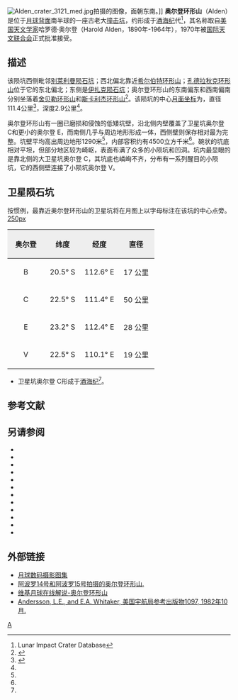 {{Lunar crater data |
 image=AS15-88-11986.jpg|240px|Alden crater|
 caption=[[阿波罗15号|阿波罗15号]]的奥尔登环形山|
 latitude=23.51|
 N_or_S=S|
 longitude=111.11|
 E_or_W=E|
 diameter=111.4公里|
 depth=2.9公里|
 colong=250|
 eponym=哈罗德·奥尔登}}
[[Image:Alden_crater_3121_med.jpg|thumb]]拍摄的图像，面朝东南。]]
'''奥尔登环形山'''（Alden）是位于[[月球背面|月球背面]]南半球的一座古老大[[撞击坑|撞击坑]]，约形成于[[酒海纪|酒海纪]]代<ref name=LICD>Lunar Impact Crater Database</ref>，其名称取自[[美国|美国]][[天文学家|天文学家]]哈罗德·奥尔登（Harold Alden，1890年-1964年），1970年被[[国际天文联合会|国际天文联合会]]正式批准接受。

==描述==
该陨坑西侧毗邻[[别莱利曼陨石坑|别莱利曼陨石坑]]；西北偏北靠近[[希尔伯特环形山|希尔伯特环形山]]；[[孔德拉秋克环形山|孔德拉秋克环形山]]位于它的东北偏北；东侧是[[伊扎克陨石坑|伊扎克陨石坑]]；奥尔登环形山的东南偏东和西南偏南分别坐落着[[舍贝勒环形山|舍贝勒环形山]]和[[斯卡利杰环形山|斯卡利杰环形山]]<ref>{{Cite web |url=http://planetarynames.wr.usgs.gov/images/Lunar/lac_101_wac.pdf |title=.pdf Crater Alden on LAC-101 map |accessdate=2016-08-06 |archive-date=2016-12-13 |archive-url=https://web.archive.org/web/20161213042306/https://planetarynames.wr.usgs.gov/images/Lunar/lac_101_wac.pdf |dead-url=no }}</ref>。该陨坑的中心[[月面坐标|月面坐标]]为{{Coord|23.51|S|111.11|E|globe:Moon|nogoogle=1|noosm=1}}，直径111.4公里<ref name="IAU">{{Cite web |url=http://planetarynames.wr.usgs.gov/Feature/170 |title=Directory of the International Astronomical Union |access-date=2016-08-06 |archive-date=2020-01-10 |archive-url=https://web.archive.org/web/20200110212558/https://planetarynames.wr.usgs.gov/Feature/170 |dead-url=no }}</ref>，深度2.9公里<ref name="LICD"/>。

奥尔登环形山有一圈已磨损和侵蚀的低矮坑壁，沿北侧内壁覆盖了卫星坑奥尔登 C和更小的奥尔登 E，而南侧几乎与周边地形形成一体，西侧壁则保存相对最为完整。坑壁平均高出周边地形1290米<ref name="LICD"/>，内部容积约有4500立方千米<ref name="LICD"/>。碗状的坑底相对平坦，但部分地区较为崎岖，表面布满了众多的小陨坑和凹洞。坑内最显眼的是靠北侧的大卫星坑奥尔登 C，其坑底也嶙峋不齐，分布有一系列醒目的小陨坑，它的西侧壁连接了小陨坑奥尔登 V。

==卫星陨石坑==
按惯例，最靠近奥尔登环形山的卫星坑将在月图上以字母标注在该坑的中心点旁。
[[image:Alden_sattelite_craters_map.jpg|250px]]

{| class="wikitable"
!width="25%" style="background:#eeeeee;" |奥尔登
!width="25%" style="background:#eeeeee;" |纬度
!width="25%" style="background:#eeeeee;" |经度
!width="25%" style="background:#eeeeee;" |直径
|-
|align="center"|B
|align="center"|20.5° S
|align="center"|112.6° E
|align="center"|17 公里
|-
|align="center"|C
|align="center"|22.5° S
|align="center"|111.4° E
|align="center"|50 公里
|-
|align="center"|E
|align="center"|23.2° S
|align="center"|112.4° E
|align="center"|28 公里
|-
|align="center"|V
|align="center"|22.5° S
|align="center"|110.1° E
|align="center"|19 公里
|}{{clear}}
* 卫星坑奥尔登 C形成于[[酒海纪|酒海纪]]<ref name="LICD"/>。

==参考文献==
{{Reflist}}

==另请参阅==
{{refbegin}}
* {{cite book
  | last1 = Andersson
  | first1 = L. E.
  | last2 = Whitaker
  | first2 = E. A.
  | authorlink2 = Ewen Whitaker
  | date = 1982
  | title = [[NASA|NASA]] Catalogue of Lunar Nomenclature
  | publisher = NASA RP-1097
  | ref = harv
  }}
* {{cite web
  | last = Blue
  | first = Jennifer
  | date = July 25, 2007
  | title = Gazetteer of Planetary Nomenclature
  | publisher = [[United_States_Geological_Survey|USGS]]
  | url = http://planetarynames.wr.usgs.gov/
  | accessdate = 2007-08-05
  | ref = harv
  | archive-date = 2013-02-13
  | archive-url = https://www.webcitation.org/6EOCinkK0?url=http://planetarynames.wr.usgs.gov/
  | dead-url = no
  }}
* {{cite book
  | last1 = Bussey
  | first1 = B.
  | authorlink1 = Ben Bussey
  | last2 = Spudis
  | first2 = P.
  | authorlink2 = Paul Spudis
  | date = 2004
  | title = The Clementine Atlas of the Moon
  | publisher = Cambridge University Press
  | location = New York
  | isbn = 978-0-521-81528-4
  | ref = harv
  }}
* {{cite book
  | last1 = Cocks
  | first1 = Elijah E.
  | last2 = Cocks
  | first2 = Josiah C.
  | date = 1995
  | title = Who's Who on the Moon: A Biographical Dictionary of Lunar Nomenclature
  | url = https://archive.org/details/isbn_9780936389271
  | publisher = Tudor Publishers
  | isbn = 978-0-936389-27-1
  | ref = harv
  }}
* {{cite web
  | last = McDowell
  | first = Jonathan
  | date = July 15, 2007
  | url = http://host.planet4589.org/astro/lunar/
  | title = Lunar Nomenclature
  | publisher = Jonathan's Space Report
  | accessdate = 2007-10-24
  | ref = harv
  | archive-date = 2018-12-25
  | archive-url = https://web.archive.org/web/20181225170156/http://host.planet4589.org/astro/lunar/
  | dead-url = no
  }}
* {{cite journal| last1 = Menzel| first1 = D. H.| last2 = Minnaert| first2 = M.| last3 = Levin| first3 = B.| last4 = Dollfus| first4 = A.| last5 = Bell| first5 = B.| title = Report on Lunar Nomenclature by the Working Group of Commission 17 of the IAU| doi = 10.1007/BF00171763| journal = Space Science Reviews| volume = 12| issue = 2| pages = 136–186| date = 1971| bibcode = 1971SSRv...12..136M| ref = harv}}
* {{cite book
  | first = Patrick
  | last = Moore
  | authorlink = Patrick Moore
  | date = 2001
  | title = On the Moon
  | url = https://archive.org/details/patrickmooreonmo00patr
  | publisher = Sterling Publishing Co.
  | isbn = 978-0-304-35469-6
  | ref = harv
  }}
* {{cite book
  | first = Fred W.
  | last = Price
  | date = 1988
  | title = The Moon Observer's Handbook
  | publisher = Cambridge University Press
  | isbn = 978-0-521-33500-3
  | ref = harv
  }}
* {{cite book
  | last = Rükl
  | first = Antonín
  | authorlink = Antonín Rükl
  | date = 1990
  | title = Atlas of the Moon
  | publisher = Kalmbach Books
  | isbn = 978-0-913135-17-4
  | ref = harv
  }}
* {{cite book
  | last = Webb
  | first = Rev. T. W.
  | authorlink = Thomas William Webb
  | date = 1962
  | title = Celestial Objects for Common Telescopes
  | url = https://archive.org/details/celestialobjects00webb
  | edition = 6th revised
  | publisher = Dover
  | isbn = 978-0-486-20917-3
  | ref = harv
  }}
* {{cite book
  | first = Ewen A.
  | last = Whitaker
  | authorlink = Ewen Whitaker
  | date = 1999
  | title = Mapping and Naming the Moon
  | publisher = Cambridge University Press
  | isbn = 978-0-521-62248-6
  | ref = harv
  }}
* {{cite book
  | first = Peter T.
  | last = Wlasuk
  | date = 2000
  | title = Observing the Moon
  | publisher = Springer
  | isbn = 978-1-85233-193-1
  | ref = harv
 }}
{{refend}}

==外部链接==
*[http://www.lpi.usra.edu/resources/lunar_orbiter/bin/srch_nam.shtml?Alden%7C0 月球数码摄影图集] {{Wayback|url=http://www.lpi.usra.edu/resources/lunar_orbiter/bin/srch_nam.shtml?Alden%7C0 |date=20201127012748 }}
*[http://www.lpi.usra.edu/resources/apollo/search/feature/?feature=Alden 阿波罗14号和阿波罗15号拍摄的奥尔登环形山.] {{Wayback|url=http://www.lpi.usra.edu/resources/apollo/search/feature/?feature=Alden |date=20201127020013 }}
*[http://the-moon.wikispaces.com/Alden  维基月球在线解说-奥尔登环形山] {{Wayback|url=http://the-moon.wikispaces.com/Alden |date=20180530153259 }}
*[http://planet4589.org/astro/lunar/RP-1097.pdf Andersson, L.E., and E.A. Whitaker, 美国宇航局参考出版物1097, 1982年10月.]{{Wayback|url=http://planet4589.org/astro/lunar/RP-1097.pdf |date=20141006125838 }}

[[Category:月球环形山|A]]

{{月球环形山 (A-B)}}